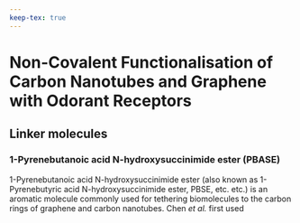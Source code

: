 ```yaml
---
keep-tex: true
---
```


#   Non-Covalent Functionalisation of Carbon Nanotubes and Graphene with Odorant Receptors

## Linker molecules

### 1-Pyrenebutanoic acid N-hydroxysuccinimide ester (PBASE)

1-Pyrenebutanoic acid N-hydroxysuccinimide ester (also known as 1-Pyrenebutyric acid N-hydroxysuccinimide ester, PBSE, etc. etc.) is an aromatic molecule commonly used for tethering biomolecules to the carbon rings of graphene and carbon nanotubes. Chen *et al.* first used
